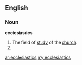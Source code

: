 ==English==

===Noun===
'''ecclesiastics'''
# The field of [[study]] of the [[church]].
# {{plural of|[[ecclesiastic]]}}

[[ar:ecclesiastics]]
[[my:ecclesiastics]]